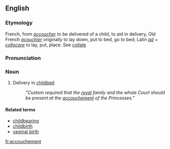 ==English==
===Etymology===
French, from ''[[accoucher]]'' to be delivered of a child, to aid in delivery, Old French ''[[acouchier]]'' originally to lay down, put to bed, go to bed; Latin ''[[ad]]'' + ''[[collocare]]'' to lay, put, place. See [[collate]]

===Pronunciation===
{{AHD|ä′ksh-mäɴ}}

===Noun===
#Delivery in [[childbed]]
#: ''"Custom required that the [[royal]] family and the whole Court should be present at the [[accouchement]] of the Princesses."''

====Related terms====
*[[childbearing]]
*[[childbirth]]
*[[vaginal birth]]

[[fr:accouchement]]